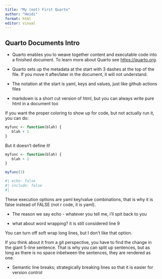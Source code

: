```yaml
---
title: "My (not) First Quarto"
author: "Heidi"
format: html
editor: visual
---
```


## Quarto Documents Intro

* Quarto enables you to weave together content and executable code into a finished document. To learn more about Quarto see <https://quarto.org>.

* Quarto sets up the metadata at the start with 3 dashes at the top of the file. If you move it after/later in the document, it will not understand.

* The notation at the start is yaml, keys and values, just like github actions files

* markdown is a short cut version of html, but you can always write pure html in a document too

If you want the proper coloring to show up for code, but not actually run it, you can do:

```r
myfunc <- function(blah) {
   blah + 1
}
```

But it doesn't define it!

```r
myfunc <- function(blah) {
   blah + 1
}

myfunc(3)
```

```r
#| echo: false
#| include: false
#| 
```

These execution options are yaml key/value combinations, that is why it is false instead of FALSE (not r code, it is yaml).

* The reason we say echo - whatever you tell me, i'll spit back to you

* what about word wrapping? it is still considered line 9

You can turn off soft wrap long lines, but I don't like that option.

If you think about it from a git perspective, you have to find the change in the giant 5-line sentence.
That is why you can split up sentences, but as long as there is no space inbetween the sentences, they are rendered as one.

* Semantic line breaks; strategically breaking lines so that it is easier for version control



